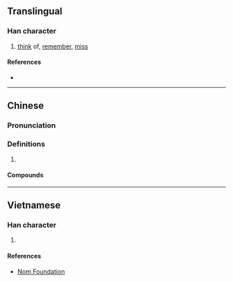 {{character info/new}}
==Translingual==

===Han character===
{{Han char|rn=61|rad=心|as=08|sn=11|four=90061|canj=PIYR|ids=⿰忄店}}

# [[think]] of, [[remember]], [[miss]]

====References====
* {{Han ref|kx=0392.181|dkj=10847|hdz=42318.050|uh=60E6|ud=24806|bh=B17D|bd=45437}}

----

==Chinese==
{{zh-forms}}

===Pronunciation===
{{zh-pron
|m=diàn
|c=dim3
|mn=ml:tiàm
|cat=
}}

===Definitions===
{{zh-hanzi}}

# {{rfdef|zh}}

====Compounds====
{{zh-der|惦念|惦記}}

----

==Vietnamese==

===Han character===
{{vi-readings|rs=心08|hanviet=điếm}}

# {{defn|lang=vi|sort=心08}}

====References====
* [http://nomfoundation.org/common/nom_details.php?codepoint=60e6 Nom Foundation]